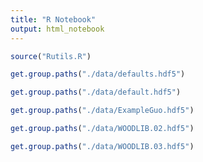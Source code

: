 ```yaml
---
title: "R Notebook"
output: html_notebook
---
```



```r
source("Rutils.R")

get.group.paths("./data/defaults.hdf5")
```

```r
get.group.paths("./data/default.hdf5")
```


```r
get.group.paths("./data/ExampleGuo.hdf5")
```

```r
get.group.paths("./data/WOODLIB.02.hdf5")
```

```r
get.group.paths("./data/WOODLIB.03.hdf5")
```